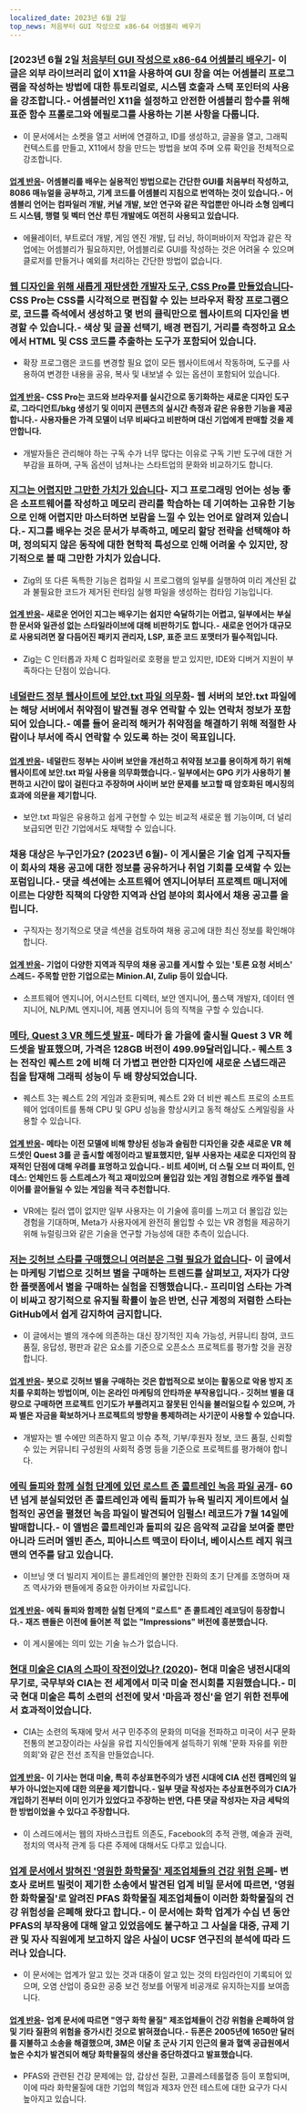 ```yaml
---
localized_date: 2023년 6월 2일
top_news: 처음부터 GUI 작성으로 x86-64 어셈블리 배우기
---
```




<CallToAction />

<Steps>

### [2023년 6월 2일 [처음부터 GUI 작성으로 x86-64 어셈블리 배우기](https://gaultier.github.io/blog/x11_x64.html)- 이 글은 외부 라이브러리 없이 X11을 사용하여 GUI 창을 여는 어셈블리 프로그램을 작성하는 방법에 대한 튜토리얼로, 시스템 호출과 스택 포인터의 사용을 강조합니다.- 어셈블러인 X11을 설정하고 안전한 어셈블리 함수를 위해 표준 함수 프롤로그와 에필로그를 사용하는 기본 사항을 다룹니다.

- 이 문서에서는 소켓을 열고 서버에 연결하고, ID를 생성하고, 글꼴을 열고, 그래픽 컨텍스트를 만들고, X11에서 창을 만드는 방법을 보여 주며 오류 확인을 전체적으로 강조합니다.

#### [업계 반응](http://news.ycombinator.com/item?id=36153237)- 어셈블리를 배우는 실용적인 방법으로는 간단한 GUI를 처음부터 작성하고, 8086 매뉴얼을 공부하고, 기계 코드를 어셈블리 지침으로 번역하는 것이 있습니다.- 어셈블리 언어는 컴파일러 개발, 커널 개발, 보안 연구와 같은 작업뿐만 아니라 소형 임베디드 시스템, 행렬 및 벡터 연산 루틴 개발에도 여전히 사용되고 있습니다.

- 에뮬레이터, 부트로더 개발, 게임 엔진 개발, 딥 러닝, 하이퍼바이저 작업과 같은 작업에는 어셈블리가 필요하지만, 어셈블리로 GUI를 작성하는 것은 어려울 수 있으며 클로저를 만들거나 예외를 처리하는 간단한 방법이 없습니다.

### [웹 디자인을 위해 새롭게 재탄생한 개발자 도구, CSS Pro를 만들었습니다](https://csspro.com)- CSS Pro는 CSS를 시각적으로 편집할 수 있는 브라우저 확장 프로그램으로, 코드를 즉석에서 생성하고 몇 번의 클릭만으로 웹사이트의 디자인을 변경할 수 있습니다.- 색상 및 글꼴 선택기, 배경 편집기, 거리를 측정하고 요소에서 HTML 및 CSS 코드를 추출하는 도구가 포함되어 있습니다.

- 확장 프로그램은 코드를 변경할 필요 없이 모든 웹사이트에서 작동하며, 도구를 사용하여 변경한 내용을 공유, 복사 및 내보낼 수 있는 옵션이 포함되어 있습니다.

#### [업계 반응](http://news.ycombinator.com/item?id=36148807)- CSS Pro는 코드와 브라우저를 실시간으로 동기화하는 새로운 디자인 도구로, 그라디언트/bkg 생성기 및 이미지 콘텐츠의 실시간 측정과 같은 유용한 기능을 제공합니다.- 사용자들은 가격 모델이 너무 비싸다고 비판하며 대신 기업에게 판매할 것을 제안합니다.

- 개발자들은 관리해야 하는 구독 수가 너무 많다는 이유로 구독 기반 도구에 대한 거부감을 표하며, 구독 옵션이 넘쳐나는 스타트업의 문화와 비교하기도 합니다.

### [지그는 어렵지만 그만한 가치가 있습니다](http://ratfactor.com/zig/hard)- 지그 프로그래밍 언어는 성능 좋은 소프트웨어를 작성하고 메모리 관리를 학습하는 데 기여하는 고유한 기능으로 인해 어렵지만 마스터하면 보람을 느낄 수 있는 언어로 알려져 있습니다.- 지그를 배우는 것은 문서가 부족하고, 메모리 할당 전략을 선택해야 하며, 정의되지 않은 동작에 대한 현학적 특성으로 인해 어려울 수 있지만, 장기적으로 볼 때 그만한 가치가 있습니다.

- Zig의 또 다른 독특한 기능은 컴파일 시 프로그램의 일부를 실행하여 미리 계산된 값과 불필요한 코드가 제거된 런타임 실행 파일을 생성하는 컴타임 기능입니다.

#### [업계 반응](http://news.ycombinator.com/item?id=36149462)- 새로운 언어인 지그는 배우기는 쉽지만 숙달하기는 어렵고, 일부에서는 부실한 문서와 일관성 없는 스타일라이브에 대해 비판하기도 합니다.- 새로운 언어가 대규모로 사용되려면 잘 다듬어진 패키지 관리자, LSP, 표준 코드 포맷터가 필수적입니다.

- Zig는 C 인터롭과 자체 C 컴파일러로 호평을 받고 있지만, IDE와 디버거 지원이 부족하다는 단점이 있습니다.

### [네덜란드 정부 웹사이트에 보안.txt 파일 의무화](https://netherlands.postsen.com/trends/198695/Securitytxt-now-mandatory-for-Dutch-government-websites.html)- 웹 서버의 보안.txt 파일에는 해당 서버에서 취약점이 발견될 경우 연락할 수 있는 연락처 정보가 포함되어 있습니다.- 예를 들어 윤리적 해커가 취약점을 해결하기 위해 적절한 사람이나 부서에 즉시 연락할 수 있도록 하는 것이 목표입니다.

#### [업계 반응](http://news.ycombinator.com/item?id=36149004)- 네덜란드 정부는 사이버 보안을 개선하고 취약점 보고를 용이하게 하기 위해 웹사이트에 보안.txt 파일 사용을 의무화했습니다.- 일부에서는 GPG 키가 사용하기 불편하고 시간이 많이 걸린다고 주장하며 사이버 보안 문제를 보고할 때 암호화된 메시징의 효과에 의문을 제기합니다.

- 보안.txt 파일은 유용하고 쉽게 구현할 수 있는 비교적 새로운 웹 기능이며, 더 널리 보급되면 민간 기업에서도 채택할 수 있습니다.

### 채용 대상은 누구인가요? (2023년 6월)- 이 게시물은 기술 업계 구직자들이 회사의 채용 공고에 대한 정보를 공유하거나 취업 기회를 모색할 수 있는 포럼입니다.- 댓글 섹션에는 소프트웨어 엔지니어부터 프로젝트 매니저에 이르는 다양한 직책의 다양한 지역과 산업 분야의 회사에서 채용 공고를 올립니다.

- 구직자는 정기적으로 댓글 섹션을 검토하여 채용 공고에 대한 최신 정보를 확인해야 합니다.

#### [업계 반응](http://news.ycombinator.com/item?id=36152014)- 기업이 다양한 지역과 직무의 채용 공고를 게시할 수 있는 '토론 요청 서비스' 스레드- 주목할 만한 기업으로는 Minion.AI, Zulip 등이 있습니다.

- 소프트웨어 엔지니어, 어시스턴트 디렉터, 보안 엔지니어, 풀스택 개발자, 데이터 엔지니어, NLP/ML 엔지니어, 제품 엔지니어 등의 직책을 구할 수 있습니다.

### [메타, Quest 3 VR 헤드셋 발표](https://www.theverge.com/2023/6/1/23744576/meta-quest-3-vr-headset-price-details)- 메타가 올 가을에 출시될 Quest 3 VR 헤드셋을 발표했으며, 가격은 128GB 버전이 499.99달러입니다.- 퀘스트 3는 전작인 퀘스트 2에 비해 더 가볍고 편안한 디자인에 새로운 스냅드래곤 칩을 탑재해 그래픽 성능이 두 배 향상되었습니다.

- 퀘스트 3는 퀘스트 2의 게임과 호환되며, 퀘스트 2와 더 비싼 퀘스트 프로의 소프트웨어 업데이트를 통해 CPU 및 GPU 성능을 향상시키고 동적 해상도 스케일링을 사용할 수 있습니다.

#### [업계 반응](http://news.ycombinator.com/item?id=36151375)- 메타는 이전 모델에 비해 향상된 성능과 슬림한 디자인을 갖춘 새로운 VR 헤드셋인 Quest 3를 곧 출시할 예정이라고 발표했지만, 일부 사용자는 새로운 디자인의 잠재적인 단점에 대해 우려를 표명하고 있습니다.- 비트 세이버, 더 스릴 오브 더 파이트, 인 데스: 언체인드 등 스트레스가 적고 재미있으며 몰입감 있는 게임 경험으로 캐주얼 플레이어를 끌어들일 수 있는 게임을 적극 추천합니다.

- VR에는 킬러 앱이 없지만 일부 사용자는 이 기술에 흥미를 느끼고 더 몰입감 있는 경험을 기대하며, Meta가 사용자에게 완전히 몰입할 수 있는 VR 경험을 제공하기 위해 뉴럴링크와 같은 기술을 연구할 가능성에 대한 추측이 있습니다.

### [저는 깃허브 스타를 구매했으니 여러분은 그럴 필요가 없습니다](https://the-guild.dev/blog/judging-open-source-by-github-stars)- 이 글에서는 마케팅 기법으로 깃허브 별을 구매하는 트렌드를 살펴보고, 저자가 다양한 플랫폼에서 별을 구매하는 실험을 진행했습니다.- 프리미엄 스타는 가격이 비싸고 장기적으로 유지될 확률이 높은 반면, 신규 계정의 저렴한 스타는 GitHub에서 쉽게 감지하여 금지합니다.

- 이 글에서는 별의 개수에 의존하는 대신 장기적인 지속 가능성, 커뮤니티 참여, 코드 품질, 응답성, 평판과 같은 요소를 기준으로 오픈소스 프로젝트를 평가할 것을 권장합니다.

#### [업계 반응](http://news.ycombinator.com/item?id=36151140)- 봇으로 깃허브 별을 구매하는 것은 합법적으로 보이는 활동으로 악용 방지 조치를 우회하는 방법이며, 이는 온라인 마케팅의 안타까운 부작용입니다.- 깃허브 별을 대량으로 구매하면 프로젝트 인기도가 부풀려지고 잘못된 인식을 불러일으킬 수 있으며, 가짜 별은 자금을 확보하거나 프로젝트의 방향을 통제하려는 사기꾼이 사용할 수 있습니다.

- 개발자는 별 수에만 의존하지 말고 이슈 추적, 기부/후원자 정보, 코드 품질, 신뢰할 수 있는 커뮤니티 구성원의 사회적 증명 등을 기준으로 프로젝트를 평가해야 합니다.

### [에릭 돌피와 함께 실험 단계에 있던 로스트 존 콜트레인 녹음 파일 공개](https://www.npr.org/2023/05/31/1179098682/john-coltrane-eric-dolphy-village-gate-1961-lost-album)- 60년 넘게 분실되었던 존 콜트레인과 에릭 돌피가 뉴욕 빌리지 게이트에서 실험적인 공연을 펼쳤던 녹음 파일이 발견되어 임펄스! 레코드가 7월 14일에 발매합니다.- 이 앨범은 콜트레인과 돌피의 깊은 음악적 교감을 보여줄 뿐만 아니라 드러머 엘빈 존스, 피아니스트 맥코이 타이너, 베이시스트 레지 워크맨의 연주를 담고 있습니다.

- 이브닝 앳 더 빌리지 게이트는 콜트레인의 불안한 진화의 초기 단계를 조명하며 재즈 역사가와 팬들에게 중요한 아카이브 자료입니다.

#### [업계 반응](http://news.ycombinator.com/item?id=36146905)- 에릭 돌피와 함께한 실험 단계의 "로스트" 존 콜트레인 레코딩이 등장합니다.- 재즈 팬들은 이전에 들어본 적 없는 "Impressions" 버전에 흥분했습니다.

- 이 게시물에는 의미 있는 기술 뉴스가 없습니다.

### [현대 미술은 CIA의 스파이 작전이었나? (2020)](https://daily.jstor.org/was-modern-art-really-a-cia-psy-op/)- 현대 미술은 냉전시대의 무기로, 국무부와 CIA는 전 세계에서 미국 미술 전시회를 지원했습니다.- 미국 현대 미술은 특히 소련의 선전에 맞서 '마음과 정신'을 얻기 위한 전투에서 효과적이었습니다.

- CIA는 소련의 독재에 맞서 서구 민주주의 문화의 미덕을 전파하고 미국이 서구 문화 전통의 본고장이라는 사실을 유럽 지식인들에게 설득하기 위해 '문화 자유를 위한 의회'와 같은 전선 조직을 만들었습니다.

#### [업계 반응](http://news.ycombinator.com/item?id=36155204)- 이 기사는 현대 미술, 특히 추상표현주의가 냉전 시대에 CIA 선전 캠페인의 일부가 아니었는지에 대한 의문을 제기합니다.- 일부 댓글 작성자는 추상표현주의가 CIA가 개입하기 전부터 이미 인기가 있었다고 주장하는 반면, 다른 댓글 작성자는 자금 세탁의 한 방법이었을 수 있다고 주장합니다.

- 이 스레드에서는 웹의 자바스크립트 의존도, Facebook의 추적 관행, 예술과 권력, 정치의 역사적 관계 등 다른 주제에 대해서도 다루고 있습니다.

### [업계 문서에서 밝혀진 '영원한 화학물질' 제조업체들의 건강 위험 은폐](https://phys.org/news/2023-05-secret-industry-documents-reveal-makers.html)- 변호사 로버트 빌럿이 제기한 소송에서 발견된 업계 비밀 문서에 따르면, '영원한 화학물질'로 알려진 PFAS 화학물질 제조업체들이 이러한 화학물질의 건강 위험성을 은폐해 왔다고 합니다.- 이 문서에는 화학 업계가 수십 년 동안 PFAS의 부작용에 대해 알고 있었음에도 불구하고 그 사실을 대중, 규제 기관 및 자사 직원에게 보고하지 않은 사실이 UCSF 연구진의 분석에 따라 드러나 있습니다.

- 이 문서에는 업계가 알고 있는 것과 대중이 알고 있는 것의 타임라인이 기록되어 있으며, 오염 산업이 중요한 공중 보건 정보를 어떻게 비공개로 유지하는지를 보여줍니다.

#### [업계 반응](http://news.ycombinator.com/item?id=36149789)- 업계 문서에 따르면 "영구 화학 물질" 제조업체들이 건강 위험을 은폐하여 암 및 기타 질환의 위험을 증가시킨 것으로 밝혀졌습니다.- 듀폰은 2005년에 1650만 달러를 지불하고 소송을 해결했으며, 3M은 이달 초 군사 기지 인근의 물과 혈액 공급원에서 높은 수치가 발견되어 해당 화학물질의 생산을 중단하겠다고 발표했습니다.

- PFAS와 관련된 건강 문제에는 암, 갑상선 질환, 고콜레스테롤혈증 등이 포함되며, 이에 따라 화학물질에 대한 기업의 책임과 제3자 안전 테스트에 대한 요구가 다시 높아지고 있습니다.

</Steps>
